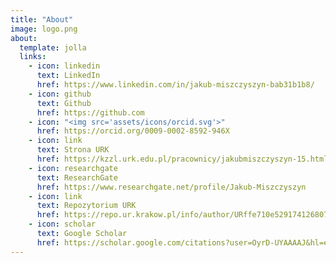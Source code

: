 ```yaml
---
title: "About"
image: logo.png
about:
  template: jolla
  links:
    - icon: linkedin
      text: LinkedIn
      href: https://www.linkedin.com/in/jakub-miszczyszyn-bab31b1b8/
    - icon: github
      text: Github
      href: https://github.com
    - icon: "<img src='assets/icons/orcid.svg'>"
      href: https://orcid.org/0009-0002-8592-946X
    - icon: link
      text: Strona URK
      href: https://kzzl.urk.edu.pl/pracownicy/jakubmiszczyszyn-15.html
    - icon: researchgate
      text: ResearchGate
      href: https://www.researchgate.net/profile/Jakub-Miszczyszyn
    - icon: link
      text: Repozytorium URK
      href: https://repo.ur.krakow.pl/info/author/URffe710e529174126807f9ed0e09f9826?r=publication&ps=20&title=Profil%2Bosoby%2B%25E2%258
    - icon: scholar
      text: Google Scholar
      href: https://scholar.google.com/citations?user=OyrD-UYAAAAJ&hl=en&oi=ao
---
```

